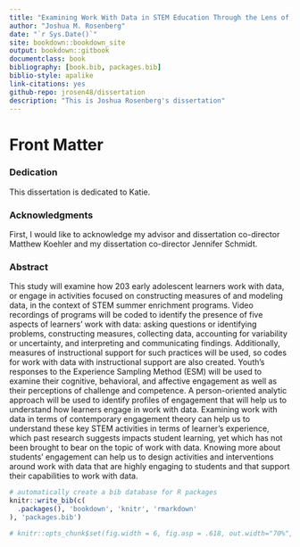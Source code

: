 ```yaml
--- 
title: "Examining Work With Data in STEM Education Through the Lens of Engagement Theory: A Person-Oriented Approach Using an Experience Sampling Method"
author: "Joshua M. Rosenberg"
date: "`r Sys.Date()`"
site: bookdown::bookdown_site
output: bookdown::gitbook
documentclass: book
bibliography: [book.bib, packages.bib]
biblio-style: apalike
link-citations: yes
github-repo: jrosen48/dissertation
description: "This is Joshua Rosenberg's dissertation"
---
```


# Front Matter

### Dedication

This dissertation is dedicated to Katie.

### Acknowledgments

First, I would like to acknowledge my advisor and dissertation co-director Matthew Koehler and my dissertation co-director Jennifer Schmidt. 

### Abstract

This study will examine how 203 early adolescent learners work with data, or engage in activities focused on constructing measures of and modeling data, in the context of STEM summer enrichment programs. Video recordings of programs will be coded to identify the presence of five aspects of learners’ work with data: asking questions or identifying problems, constructing measures, collecting data, accounting for variability or uncertainty, and interpreting and communicating findings. Additionally, measures of instructional support for such practices will be used, so codes for work with data with instructional support are also created. Youth’s responses to the Experience Sampling Method (ESM) will be used to examine their cognitive, behavioral, and affective engagement as well as their perceptions of challenge and competence. A person-oriented analytic approach will be used to identify profiles of engagement that will help us to understand how learners engage in work with data. Examining work with data in terms of contemporary engagement theory can help us to understand these key STEM activities in terms of learner's experience, which past research suggests impacts student learning, yet which has not been brought to bear on the topic of work with data. Knowing more about students’ engagement can help us to design activities and interventions around work with data that are highly engaging to students and that support their capabilities to work with data. 

```r
# automatically create a bib database for R packages
knitr::write_bib(c(
  .packages(), 'bookdown', 'knitr', 'rmarkdown'
), 'packages.bib')

# knitr::opts_chunk$set(fig.width = 6, fig.asp = .618, out.width="70%", fig.align = "center") 
```
